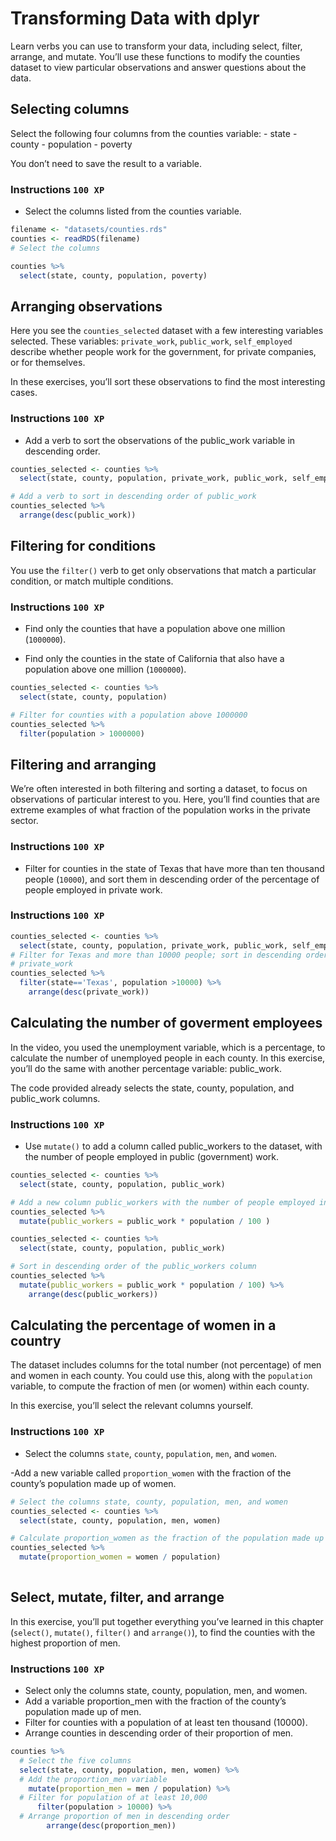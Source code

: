 # Transforming Data with dplyr

Learn verbs you can use to transform your data, including select, filter,
arrange, and mutate. You'll use these functions to modify the counties dataset 
to view particular observations and answer questions about the data.

## Selecting columns

Select the following four columns from the counties variable:
- state
- county
- population
- poverty

You don't need to save the result to a variable.

### Instructions `100 XP` {.unnumbered}
- Select the columns listed from the counties variable.
```.r
filename <- "datasets/counties.rds"
counties <- readRDS(filename)
# Select the columns 

counties %>%
  select(state, county, population, poverty)
```

## Arranging observations
Here you see the `counties_selected` dataset with a few interesting variables
selected. 
These variables: `private_work`, `public_work`, `self_employed` describe whether
people work for the government, for private companies, or for themselves.

In these exercises, you'll sort these observations to find the most 
interesting cases.

### Instructions `100 XP` {.unnumbered}

- Add a verb to sort the observations of the public_work variable in descending 
order.


```.r
counties_selected <- counties %>%
  select(state, county, population, private_work, public_work, self_employed)

# Add a verb to sort in descending order of public_work
counties_selected %>%
  arrange(desc(public_work))

```
## Filtering for conditions

You use the `filter()` verb to get only observations that match a particular 
condition, or match multiple conditions.

### Instructions `100 XP` {.unnumbered}

- Find only the counties that have a population above one million (`1000000`).

- Find only the counties in the state of California that also have a population 
above one million (`1000000`).

```.r
counties_selected <- counties %>%
  select(state, county, population)

# Filter for counties with a population above 1000000
counties_selected %>%
  filter(population > 1000000)
``` 
## Filtering and arranging

We're often interested in both filtering and sorting a dataset, to focus on 
observations of particular interest to you. Here, you'll find counties that are
extreme examples of what fraction of the population works in the private sector.

### Instructions `100 XP` {.unnumbered}

- Filter for counties in the state of Texas that have more than ten thousand 
people (`10000`), and sort them in descending order of the percentage of people 
employed in private work.

### Instructions `100 XP` {.unnumbered}
```.r
counties_selected <- counties %>%
  select(state, county, population, private_work, public_work, self_employed)
# Filter for Texas and more than 10000 people; sort in descending order of 
# private_work
counties_selected %>%
  filter(state=='Texas', population >10000) %>%
    arrange(desc(private_work))
```
## Calculating the number of goverment employees

In the video, you used the unemployment variable, which is a percentage, to 
calculate the number of unemployed people in each county. In this exercise, 
you'll do the same with another percentage variable: public_work.

The code provided already selects the state, county, population, and public_work 
columns.

### Instructions `100 XP` {.unnumbered}
- Use `mutate()` to add a column called public_workers to the dataset, with the 
number of people employed in public (government) work.

```.r
counties_selected <- counties %>%
  select(state, county, population, public_work)

# Add a new column public_workers with the number of people employed in public work
counties_selected %>%
  mutate(public_workers = public_work * population / 100 )

counties_selected <- counties %>%
  select(state, county, population, public_work)

# Sort in descending order of the public_workers column
counties_selected %>%
  mutate(public_workers = public_work * population / 100) %>%
    arrange(desc(public_workers))

``` 
## Calculating the percentage of women in a country

The dataset includes columns for the total number (not percentage) of men and
women in each county. You could use this, along with the `population` variable, 
to compute the fraction of men (or women) within each county.

In this exercise, you'll select the relevant columns yourself.

### Instructions `100 XP` {.unnumbered}

- Select the columns `state`, `county`, `population`, `men`, and `women`.

-Add a new variable called `proportion_women` with the fraction of the county's 
population made up of women.

```.r
# Select the columns state, county, population, men, and women
counties_selected <- counties %>%
  select(state, county, population, men, women)

# Calculate proportion_women as the fraction of the population made up of women
counties_selected %>%
  mutate(proportion_women = women / population)
  
```

## Select, mutate, filter, and arrange

In this exercise, you'll put together everything you've learned in this chapter
(`select()`, `mutate()`, `filter()` and `arrange()`), to find the counties with 
the highest proportion of men.

### Instructions `100 XP` {.unnumbered}

- Select only the columns state, county, population, men, and women.
- Add a variable proportion_men with the fraction of the county's population 
made up of men.
- Filter for counties with a population of at least ten thousand (10000).
- Arrange counties in descending order of their proportion of men.

```.r
counties %>%
  # Select the five columns 
  select(state, county, population, men, women) %>%
  # Add the proportion_men variable
    mutate(proportion_men = men / population) %>%
  # Filter for population of at least 10,000
      filter(population > 10000) %>%
  # Arrange proportion of men in descending order 
        arrange(desc(proportion_men))
```